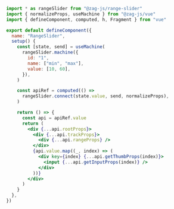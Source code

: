 ```jsx
import * as rangeSlider from "@zag-js/range-slider"
import { normalizeProps, useMachine } from "@zag-js/vue"
import { defineComponent, computed, h, Fragment } from "vue"

export default defineComponent({
  name: "RangeSlider",
  setup() {
    const [state, send] = useMachine(
      rangeSlider.machine({
        id: "1",
        name: ["min", "max"],
        value: [10, 60],
      }),
    )

    const apiRef = computed(() =>
      rangeSlider.connect(state.value, send, normalizeProps),
    )

    return () => {
      const api = apiRef.value
      return (
        <div {...api.rootProps}>
          <div {...api.trackProps}>
            <div {...api.rangeProps} />
          </div>
          {api.value.map((_, index) => (
            <div key={index} {...api.getThumbProps(index)}>
              <input {...api.getInputProps(index)} />
            </div>
          ))}
        </div>
      )
    }
  },
})
```
